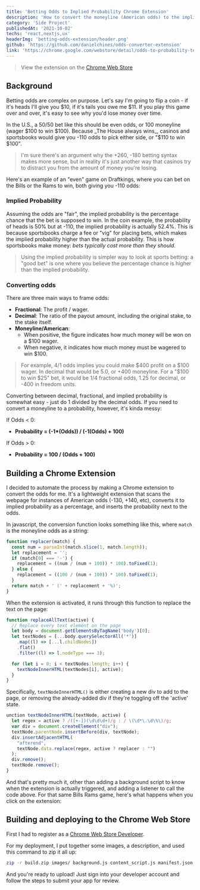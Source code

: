 ```yaml
---
title: 'Betting Odds to Implied Probability Chrome Extension'
description: 'How to convert the moneyline (American odds) to the implied probability.'
category: 'Side Project'
publishedAt: '2021-10-02'
techs: 'react,nextjs,ux'
headerImg: 'betting-odds-extension/header.png'
github: 'https://github.com/danielchines/odds-converter-extension'
link: 'https://chrome.google.com/webstore/detail/odds-to-probability-text/nofjpbibnnkinmfndoknlbkchbecgbkb'
---
```


<HeaderImage
  src='/images/betting-odds-extension/header.png'
  alt='header image'
  width={1071}
  height={311}
/>

> View the extension on the [Chrome Web Store](https://chrome.google.com/webstore/detail/odds-to-probability-text/nofjpbibnnkinmfndoknlbkchbecgbkb)

## Background

Betting odds are complex on purpose. Let's say I'm going to flip a coin -
if it's heads I'll give you $10, if it's tails you owe me $11.
If you play this game over and over, it's easy to see why you'd lose money over time.

In the U.S., a 50/50 bet like this should be even odds, or 100 moneyline (wager $100 to win $100).
Because _The House always wins_, casinos and sportsbooks would give you -110 odds to pick either side, or "$110 to win $100".

<RoundedImage
  src='/images/betting-odds-extension/i-like-those-odds.jpg'
  alt='I like those odds meme'
  width={400}
  height={225}
/>

> I'm sure there's an argument why the +260, -180 betting syntax makes more sense,
> but in reality it's just another way that casinos try to distract you from the amount of money you're losing.

Here's an example of an "even" game on Draftkings, where you can bet on the Bills or the Rams to win, both giving you -110 odds:

<RoundedImage
  src='/images/betting-odds-extension/betting-odds.png'
  alt='nfl betting odds'
  width={555}
  height={155}
/>

### Implied Probability

Assuming the odds are "fair", the implied probability is the percentage chance that the bet is supposed to win.
In the coin example, the probability of heads is 50% but at -110, the implied probability is actually 52.4%.
This is because sportsbooks charge a fee or "vig" for placing bets, which makes the implied probability higher than the actual probability.
This is how sportsbooks make money: _bets typically cost more than they should_.

> Using the implied probability is simpler way to look at sports betting: a "good bet" is one where you believe the percentage chance is higher than the implied probability.

### Converting odds

There are three main ways to frame odds:

- **Fractional**: The profit / wager.
- **Decimal**: The ratio of the payout amount, including the original stake, to the stake itself.
- **Moneyline/American**:
  - When positive, the figure indicates how much money will be won on a $100 wager.
  - When negative, it indicates how much money must be wagered to win $100.

> For example, 4/1 odds implies you could make $400 profit on a $100 wager. In decimal that would be 5.0, or +400 moneyline.
> For a "$100 to win $25" bet, it would be 1/4 fractional odds, 1.25 for decimal, or -400 in freedom units.

Converting between decimal, fractional, and implied probability is somewhat easy - just do 1 divided by the decimal odds.
If you need to convert a moneyline to a probability, however, it's kinda messy:

If Odds < 0:

- **Probability = (-1\*(Odds)) / (-1(Odds) + 100)**

If Odds > 0:

- **Probability = 100 / (Odds + 100)**

## Building a Chrome Extension

I decided to automate the process by making a Chrome extension to convert the odds for me.
It's a lightweight extension that scans the webpage for instances of American odds (-130, +140, etc), converts it to implied probability as a percentage, and inserts the probability next to the odds.

In javascript, the conversion function looks something like this, where `match` is the moneyline odds as a string:

```js
function replacer(match) {
  const num = parseInt(match.slice(1, match.length));
  let replacement = '';
  if (match[0] === '-') {
    replacement = ((num / (num + 100)) * 100).toFixed(1);
  } else {
    replacement = ((100 / (num + 100)) * 100).toFixed(1);
  }
  return match + ' (' + replacement + '%)';
}
```

When the extension is activated, it runs through this function to replace the text on the page:

```js
function replaceAllText(active) {
  // Replace every text element on the page
  let body = document.getElementsByTagName('body')[0];
  let textNodes = [...body.querySelectorAll('*')]
    .map((l) => [...l.childNodes])
    .flat()
    .filter((l) => l.nodeType === 3);

  for (let i = 0; i < textNodes.length; i++) {
    textNodeInnerHTML(textNodes[i], active);
  }
}
```

Specifically, `textNodeInnerHTML()` is either creating a new div to add to the page, or removing the already-added div if they're toggling off the 'active' state.

```js
unction textNodeInnerHTML(textNode, active) {
  let regex = active ? /([+-])(\d\d\d+)/g : / \(\d*\.\d\%\)/g;
  var div = document.createElement("div");
  textNode.parentNode.insertBefore(div, textNode);
  div.insertAdjacentHTML(
    "afterend",
    textNode.data.replace(regex, active ? replacer : "")
  );
  div.remove();
  textNode.remove();
}

```

And that's pretty much it, other than adding a background script to know when the extension is actually triggered, and adding a listener to call the code above.
For that same Bills Rams game, here's what happens when you click on the extension:

<RoundedImage
  src='/images/betting-odds-extension/betting-odds-converted.png'
  alt='nfl betting odds'
  width={555}
  height={155}
/>

## Building and deploying to the Chrome Web Store

First I had to register as a [Chrome Web Store Developer](https://developer.chrome.com/docs/webstore/register/).

For my deployment, I put together some images, a description, and used this command to zip it all up:

```bash
zip -r build.zip images/ background.js content_script.js manifest.json
```

And you're ready to upload! Just sign into your developer account and follow the steps to submit your app for review.
